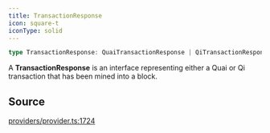 ```yaml
---
title: TransactionResponse
icon: square-t
iconType: solid
---
```


```ts
type TransactionResponse: QuaiTransactionResponse | QiTransactionResponse;
```

A **TransactionResponse** is an interface representing either a Quai or Qi transaction that has been mined into a
block.

## Source

[providers/provider.ts:1724](https://github.com/dominant-strategies/quais.js/blob/c523dd62336b397db22e917054b8a36177cabf46/src/providers/provider.ts#L1724)
